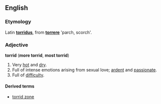==English==
===Etymology===
Latin '''[[torridus]]''', from '''[[torrere]]''' 'parch, scorch'.

===Adjective===
'''torrid''' ('''more torrid''', '''most torrid''')
# Very [[hot]] and [[dry]].
# Full of intense emotions arising from sexual love; [[ardent]] and [[passionate]].
# Full of [[difficulty]].

====Derived terms====
*[[torrid zone]]